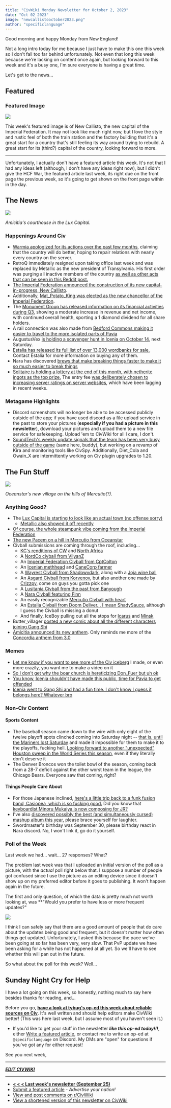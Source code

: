 ```yaml
---
title: "CivWiki Monday Newsletter for October 2, 2023"
date: "Oct 02 2023"
image: "newcallistooctober2023.png"
author: "specificlanguage"
---
```


Good morning and happy Monday from New England!

Not a long intro today for me because I just have to make this one this week so I don't fall too far behind unfortunately. Not even that long this week because we're lacking on content once again, but looking forward to this week and it's a busy one, I'm sure everyone is having a great time.

Let's get to the news...

## Featured

### Featured Image

![](https://preview.redd.it/0lmdwq8ye8rb1.png?width=1920&format=png&auto=webp&s=959fcc207efe23c2b075c6136db98cb166d52d95)

This week's featured image is of New Callisto, the new capital of the Imperial Federation. It may not look like much right now, but I love the style and rustic feel of both the train station and the factory building that it's a great start for a country that's still feeling its way around trying to rebuild. A great start for its (third?) capital of the country, looking forward to more.

---

Unfortunately, I actually don't have a featured article this week. It's not that I had any ideas left (although, I don't have any ideas right now), but I didn't give the HCF War, the featured article last week, its right due on the front page the previous week, so it's going to get shown on the front page within in the day.

## The News

![](https://i.imgur.com/3oo8Ya5.png)

*Amicitia's courthouse in the Lux Capital.*

### Happenings Around Civ

- [Warmia apologized for its actions over the past few months](https://www.reddit.com/r/CivMC/comments/16s98rb/an_important_lesson/), claiming that the country will do better, hoping to repair relations with nearly every country on the server.
- RetroQ immediately resigned upon taking office last week and was replaced by Metallic as the new president of Transylvania. His first order was purging all inactive members of the country [as well as other acts that can be seen in this Reddit post.](https://www.reddit.com/r/CivMC/comments/16rwhfj/following_the_resignation_of_retroq/)
- [The Imperial Federation announced the construction of its new capital-in-progress, New Callisto](https://www.reddit.com/r/CivMC/comments/16vi8t9/imperial_federation_and_its_capital_new_callisto/).
- Additionally, [Mat_Potato_King was elected as the new chancellor of the Imperial Federation](https://i.imgur.com/Bsy8xhM.png).
- The [Monument Group has released information on its financial activities during Q3](https://drive.google.com/file/d/1vHBd1RFFEkKI-oWY7GDFAAHKIjzjW-ru/view), showing a moderate increase in revenue and net income, with continued overall health, sporting a 1 diamond dividend for all share holders.
- A rail connection was also made from [Bedford Commons making it easier to travel to the more isolated parts of Pavia](https://i.imgur.com/vkQDS9Z.png)
- AugustusVex [is holding a scavenger hunt in Icenia on October 14](https://www.reddit.com/r/CivMC/comments/16vng97/icenia_scavenger_hunt_update/), next Saturday.
- [Estalia has released its full list of over 13,000 wordbanks for sale.](https://tinyurl.com/WordTokens) Contact Estalia for more information on buying any of them.
- Nara has discovered [brews that make breaking things faster to make it so much easier to break things](https://www.reddit.com/r/CivMC/comments/16w7vlm/pharmaceutically_enhanced_raiding/)
- [Solitaire is holding a lottery at the end of this month, with netherite ingots as the top prize.](https://www.reddit.com/r/CivMC/comments/16x9rfr/lottery_at_the_end_of_the_month/) The entry fee [was deliberately chosen to increasing server ratings on server websites](https://www.reddit.com/r/CivMC/comments/16xppuf/lets_keep_improving_our_rank/), which have been lagging in recent weeks.

### Metagame Highlights

- Discord screenshots will no longer be able to be accessed publicly outside of the app; if you have used discord as a file upload service in the past to store your pictures (**especially if you had a picture in this newsletter**), download your pictures and upload them to a new file service for safekeeping. Upload 'em to CivWiki for all I care, I don't.
- [SoundTech's weekly update signals that the team has been very busy outside of the game](https://i.imgur.com/X9DlOBu.png) (same here, buddy), but working on a revamp of Kira and monitoring tools like CivSpy. Additionally, Diet_Cola and Owain_X are intermittently working on Civ plugin upgrades to 1.20.

## The Fun Stuff

![](https://i.imgur.com/i5eRsyF.png)

*Oceanstar's new village on the hills of Mercutio(?).*

### Anything Good?

- The [Lux Capital is starting to look like an actual town (no offense sorry)]((https://i.imgur.com/3oo8Ya5.png))
  - [Metallic also showed it off recently](https://www.reddit.com/r/CivMC/comments/16xwd04/amicitia_review_9510/)
- [Of course, the whole steampunk vibe coming from the Imperial Federation](https://preview.redd.it/0lmdwq8ye8rb1.png?width=1920&format=png&auto=webp&s=959fcc207efe23c2b075c6136db98cb166d52d95)
- [The new Pacem on a hill in Mercutio from Oceanstar](https://i.imgur.com/i5eRsyF.png)
- Civball submissions are coming through the roof, including...
  - [KC's renditions of CW](https://i.imgur.com/fMZYzXB.png) and [North Africa](https://i.imgur.com/kUv4QTx.png)
  - A [NordCo civball from VilyanZ](https://i.imgur.com/GXUaVph.png)
  - An [Imperial Federation Civball from CptColton](https://i.imgur.com/pTainxX.png)
  - An [Icenian methhead](https://i.imgur.com/o734VtG.png) and [CaneCorp farmer](https://i.imgur.com/MRaqXSd.png)
  - A [Wayrest Civball from Shadowvdark](https://i.imgur.com/0fafINM.png), along with a [Joja wine ball](https://i.imgur.com/1nvHfK3.png)
  - An [Asgard Civball from Korvenov](https://i.imgur.com/n7ZbCUr.png), but also another one made by [Crizzpy](https://i.imgur.com/ONR6Fc8.png), come on guys you gotta pick one
  - A [Lusitania Civball from the past from Banyough](https://i.imgur.com/d4jYp5u.png)
  - A [Nara Civball featuring Finn](https://i.imgur.com/8uPmawQ.png)
  - An easily recognizable [Mercutio Civball with heart](https://i.imgur.com/IlfWuY4.png)
  - An [Estalia Civball from Doom Deliver... I mean ShadySauce](https://i.imgur.com/B34U5yK.png), although I guess the Civball is missing a donut
  - And finally, IceBoy pulling out all the stops for [Icarus](https://i.imgur.com/45KPtEf.png) and [Minsk](https://i.imgur.com/pK65gSP.png)
- Butter_villager [posted a new comic about all the different characters joining Gang Shi](https://www.reddit.com/r/CivMC/comments/16wobr9/and_be_reborn_as_a_child_of_gang_shi/)
- [Amicitia announced its new anthem](https://www.reddit.com/r/CivMC/comments/16vtt63/the_amicitian_national_anthem/). Only reminds me more of the [Concordia anthem from 3.0](https://www.youtube.com/watch?v=aj0Y-kFvxV0)

### Memes

- [Let me know if you want to see more of the Civ iceberg](https://i.imgur.com/3YkfL1Y.jpg) I made, or even more crazily, you want me to make a video on it
- [So I don't get why the boar church is hereticizing Don_Fuer but uh ok](https://www.reddit.com/r/CivMC/comments/16s5uo6/don_fuer/)
- [You know, Icenia shouldn't have made this public, time for Pavia to get offended](https://cdn.discordapp.com/attachments/921607884549287936/1157830880056848435/image.png?ex=651a0989&is=6518b809&hm=5bfe664ed717abf90c6bfbdd164887858c0ee246267a303b5045da965ea7cbdd&)
- [Icenia went to Gang Shi and had a fun time. I don't know I guess it belongs here? Whatever bro](https://www.reddit.com/r/CivMC/comments/16xk5cx/the_icenians_took_a_field_trip_to_gang_shi/)

### Non-Civ Content

#### Sports Content

* The baseball season came down to the wire with only eight of the twelve playoff spots clinched coming into Saturday night -- [that is, until the Mariners lost Saturday](https://www.seattletimes.com/sports/mariners/mariners-fall-to-rangers-wait-to-see-if-they-live-another-day/) and made it impossible for them to make it to the playoffs, fucking hell. [Looking forward to another "unexpected" Houston sweep in the World Series this season](https://cdn.discordapp.com/attachments/434122846646829057/1158170071932338276/image.png?ex=651b456e&is=6519f3ee&hm=6251da9ba556dc502091f8790a3747a4e5d4c221b5d828ceabdd145397d8304b&), even if they literally don't deserve it
* The Denver Broncos won the toilet bowl of the season, coming back from a 28-7 deficit against the other worst team in the league, the Chicago Bears. Everyone saw that coming, right?

#### Things People Care About

* For those Japanese inclined, [here's a little trip back to a funk fusion band, Casiopea, which is so fucking good.](https://www.youtube.com/watch?v=AKgjOCuW_MU) Did you know that [keyboardist Minoru Mukaiya is now composing for JR?](https://www.youtube.com/watch?v=nSG5IkRA9BE)
* I've also [discovered possibly the best (and simultaneously cursed) mashup album this year](https://www.youtube.com/watch?v=QTDmhxJTdeA), please brace yourself for laughter.
* Swordmaster's birthday was September 30, please birthday react in Nara discord. No, I won't link it, go do it yourself.

### Poll of the Week

Last week we had... wait... 27 responses? What?

The problem last week was that I uploaded an initial version of the poll as a picture, with the *actual* poll right below that. I suppose a number of people got confused since I use the picture as an editing device since it doesn't show up on my preferred editor before it goes to publishing. It won't happen again in the future.

The first and only question, of which the data is pretty much not worth looking at, was **"Would you prefer to have less or more frequent updates?"

![](https://i.imgur.com/gpQdhNZ.png)

I think I can safely say that there are a good amount of people that do care about the updates being good and frequent, but it doesn't matter how often things get updated. Unfortunately, I asked this because the pace we've been going at so far has been very, very slow. That PvP update we have been asking for a while has not happened at all yet. So we'll have to see whether this will pan out in the future.

So what about the poll for this week? Well...

<ColoredBlock color="bg-sky-200" darkColor="dark:bg-sky-950">
    <Poll client:load submitURL={"/newsletter-09-25"} questions={
        [
            {
                questionID: "bottingtime",
                question: "Roughly how long per day do you leave your account inactive on the server? (Botting counts, anything where you're away from your keyboard)",
                options: [
                    "I don't bot",
                    "Less than 1 hour a day (Select this if you sometimes just forget your account is online)",
                    "About 1-4 hours a day",
                    "About half a day",
                    "All day",
                ],
                type: QuestionType.MultipleChoice,
                useOther: false,
                required: false
            },
        ]
    }/>
</ColoredBlock>

## Sunday Night Cry for Help

I have a lot going on this week, so honestly, nothing much to say here besides thanks for reading, and...

Before you go, **[have a look at tybug's op-ed this week about reliable sources on Civ](/extras/reputable-sources/)**. It's well written and should help editors make CivWiki better! (This was here last week, but I assume most of you haven't seen it.)

- If you'd like to get your stuff in the newsletter ***like this op-ed today!!!***, either [Write a featured article](https://forms.gle/SZbWZQRDBxhPUNQF9), or contact me to write an op-ed at `@specificlanguage` on Discord. My DMs are "open" for questions if you've got any for either request!

See you next week,

---

[***EDIT CIVWIKI***](https://civwiki.org)

---

- [**< < < Last week's newsletter (September 25)**](/newsletter/newsletter-09-25)
- [Submit a featured article](https://forms.gle/SZbWZQRDBxhPUNQF9) - *Advertise your nation!*
- [View and post comments on r/CivWiki](https://reddit.com/r/civwiki)
- [View a shortened version of this newsletter on CivWiki](https://civwiki.org/wiki/CivWiki:Features)